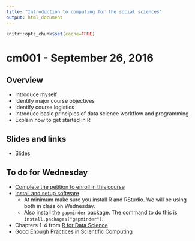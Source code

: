 ```yaml
---
title: "Introduction to computing for the social sciences"
output: html_document
---
```


```r
knitr::opts_chunk$set(cache=TRUE)
```

# cm001 - September 26, 2016

## Overview

* Introduce myself
* Identify major course objectives
* Identify course logistics
* Introduce basic principles of data science workflow and programming
* Explain how to get started in R

## Slides and links

* [Slides](extras/cm001_slides.html)

## To do for Wednesday

* [Complete the petition to enroll in this course](https://goo.gl/forms/qtck5uInx3560k2H2)
* [Install and setup software](setup00.html)
    * At minimum make sure you install R and RStudio. We will be using both in class on Wednesday.
    * Also [install](setup03.html#add-on_libraries) the [`gapminder`](https://cran.r-project.org/web/packages/gapminder/index.html) package. The command to do this is `install.packages("gapminder")`.
* Chapters 1-4 from [R for Data Science](http://r4ds.had.co.nz/)
* [Good Enough Practices in Scientific Computing](http://arxiv.org/abs/1609.00037)

